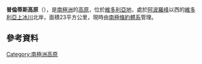 {{coord|77|29|S|160|37|E|scale:500000|display=title}}

'''普倫蒂斯高原'''（{{lang-en|Prentice Plateau}}），是[[南極洲|南極洲]]的[[高原|高原]]，位於[[維多利亞地|維多利亞地]]，處於[[阿波羅峰|阿波羅峰]]以西的[[維多利亞上冰川|維多利亞上冰川]]北岸，面積23平方公里，現時由[[南極條約體系|南極條約體系]]管理。

==參考資料==
{{usgs-gazetteer}}

{{DEFAULTSORT:Prentice Plateau}}
[[Category:南極洲高原|Category:南極洲高原]]


{{McMurdoDryValleys-geo-stub}}